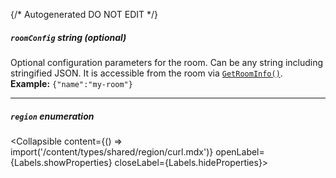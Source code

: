 {/* Autogenerated DO NOT EDIT  */}

##### `roomConfig` _string (optional)_
Optional configuration parameters for the room. Can be any string including stringified JSON. It is accessible from the room via [`GetRoomInfo()`](https://hathora.dev/api\#tag/RoomV2/operation/GetRoomInfo).
<br/>
**Example:** `{"name":"my-room"}`

---
##### `region` _enumeration_
<Collapsible content={() => import('/content/types/shared/region/curl.mdx')} openLabel={Labels.showProperties} closeLabel={Labels.hideProperties}>
</Collapsible>


